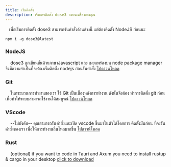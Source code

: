 ```yaml
---
title: เริ่มติดตั้ง
description: เริ่มการติดตั้ง dose3 ลงบนเครื่องของคุณ
---
```


&nbsp;&nbsp;&nbsp;เพื่อเริ่มการติดตั้ง dose3 สามารถรันคำสั่งด้านล่างนี้ แต่ต้องติดตั้ง NodeJS ก่อนนะ

```shell title="install using npm"
npm i -g dose3@latest
```
### NodeJS

&nbsp;&nbsp;&nbsp; dose3 ถูกเขียนขั้นด้วยภาษาJavascript และ เผยแพร่ลงบน node package manager จึงมีความจำเป็นที่จะต้องเริ่มติดตั้ง nodejs ก่อนรันคำสั่ง <a href="https://nodejs.org/en/" target="blank">ไปดาวน์โหลด</a>

### Git
&nbsp;&nbsp;&nbsp; ในกระบวนการทำงานของเรา ใช้ Git เป็นเบื้องหลังการทำงาน ดังนั้นจึงต้อง ทำการติดตั้ง git ก่อน เพื่อทำให้ระบบสามารถใช้งานได้สมบูรณ์ <a href="https://git-scm.com/" target="blank">ไปดาวน์โหลด</a>

### VScode
&nbsp;&nbsp;&nbsp; --ไม่บังคับ-- คุณสามารถรันคำสั่งและเปิด vscode ขึ้นมาในตัวได้โดยการ ติดตั้งมันก่อน ที่จะรันคำสั่งของเรา เพื่อให้การทำงานลื่นไหลมากขึ้น <a href="https://code.visualstudio.com/" target="blank">ไปดาวน์โหลด</a>

### Rust
&nbsp;&nbsp;&nbsp; (optional) if you want to code in Tauri and Axum you need to install rustup & cargo in your desktop <a href="https://www.rust-lang.org/tools/install" target="blank">click to download</a>